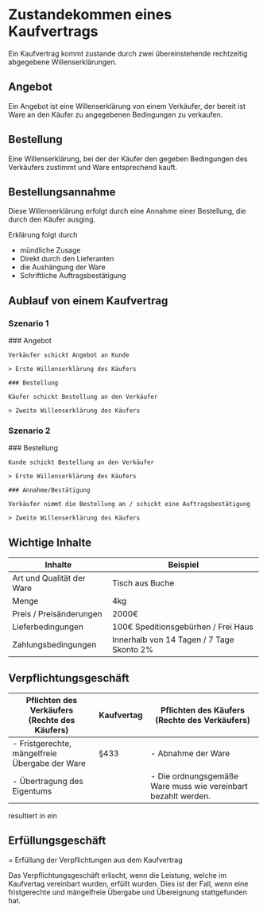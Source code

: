 # Zustandekommen eines Kaufvertrags

Ein Kaufvertrag kommt zustande durch zwei übereinstehende rechtzeitig abgegebene Willenserklärungen.

## Angebot

Ein Angebot ist eine Willenserklärung von einem Verkäufer,
der bereit ist Ware an den Käufer zu angegebenen Bedingungen zu verkaufen.

## Bestellung

Eine Willenserklärung, bei der der Käufer den gegeben
Bedingungen des Verkäufers zustimmt und Ware entsprechend kauft.

## Bestellungsannahme

Diese Willenserklärung erfolgt durch eine Annahme einer Bestellung, die durch den Käufer ausging.

Erklärung folgt durch

- mündliche Zusage
- Direkt durch den Lieferanten
- die Aushängung der Ware
- Schriftliche Auftragsbestätigung

## Aublauf von einem Kaufvertrag


### Szenario 1

<Steps>
    ### Angebot 
  
    Verkäufer schickt Angebot an Kunde

    > Erste Willenserklärung des Käufers

    ### Bestellung

    Käufer schickt Bestellung an den Verkäufer

    > Zweite Willenserklärung des Käufers

</Steps>

### Szenario 2

<Steps>
    ### Bestellung 
  
    Kunde schickt Bestellung an den Verkäufer

    > Erste Willenserklärung des Käufers

    ### Annahme/Bestätigung

    Verkäufer nimmt die Bestellung an / schickt eine Auftragsbestätigung

    > Zweite Willenserklärung des Käufers

</Steps>

## Wichtige Inhalte

| Inhalte                   | Beispiel                                  |
| ------------------------- | ----------------------------------------- |
| Art und Qualität der Ware | Tisch aus Buche                           |
| Menge                     | 4kg                                       |
| Preis / Preisänderungen   | 2000€                                     |
| Lieferbedingungen         | 100€ Speditionsgebürhen / Frei Haus       |
| Zahlungsbedingungen       | Innerhalb von 14 Tagen / 7 Tage Skonto 2% |

## Verpflichtungsgeschäft

| Pflichten des Verkäufers <br/>(Rechte des Käufers) | Kaufvertag | Pflichten des Käufers <br/>(Rechte des Verkäufers)            |
| -------------------------------------------------- | ---------- | ------------------------------------------------------------- |
| - Fristgerechte, mängelfreie Übergabe der Ware     | §433       | - Abnahme der Ware                                            |
| - Übertragung des Eigentums                        |            | - Die ordnungsgemäße Ware muss wie vereinbart bezahlt werden. |

resultiert in ein

## Erfüllungsgeschäft

= Erfüllung der Verpflichtungen aus dem Kaufvertrag

Das Verpflichtungsgeschäft erlischt, wenn die Leistung, welche im Kaufvertag vereinbart wurden,
erfüllt wurden.
Dies ist der Fall, wenn eine fristgerechte und mängelfreie Übergabe und Übereignung stattgefunden hat.
